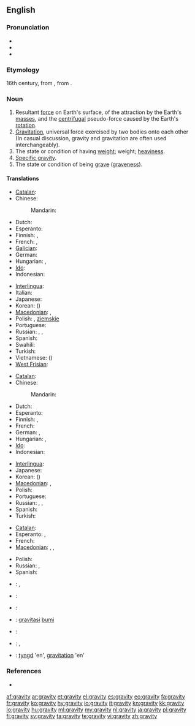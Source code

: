 {{wikipedia}}
==English==

===Pronunciation===
* {{IPA|/ˈɡɹævɪti/}}
* {{audio|en-us-gravity.ogg|Audio (US)}}
* {{hyphenation|grav|i|ty}}

===Etymology===
16th century, from {{etyl|la}} {{term|gravitas|gravitās|weight|lang=la}}, from {{term|gravis||heavy|lang=la}}.

===Noun===
{{en-noun|gravities|-}}

# Resultant [[force]] on Earth's surface, of the attraction by the Earth's [[mass]]es, and the [[centrifugal]] pseudo-force caused by the Earth's [[rotation]].
# [[gravitation|Gravitation]], universal force exercised by two bodies onto each other<br> (In casual discussion, gravity and gravitation are often used interchangeably).
# The state or condition of having [[weight]]; weight; [[heaviness]].
# [[specific gravity|Specific gravity]].
# The state or condition of being [[grave]] ([[graveness]]).

====Translations====
{{trans-top|resultant force on Earth's surface}}
* [[Catalan]]: {{t|ca|gravetat|f}}
* Chinese:
*: Mandarin: {{t-|cmn|重力|tr=zhònglì|sc=Hani}}
* Dutch: {{t+|nl|zwaartekracht|f}}
* Esperanto: {{t-|eo|gravito|xs=Esperanto}}
* Finnish: {{t-|fi|painovoima}}, {{t-|fi|gravitaatio}}
* French: {{t+|fr|gravité|f}}, {{t|fr|pesanteur|m}}
* [[Galician]]: {{t|gl|gravidade|f}}
* German: {{t+|de|Erdanziehung|f}}
* Hungarian: {{t|hu|nehézségi erő}},  {{t+|hu|gravitáció}}
* [[Ido]]: {{t+|io|gravito|xs=Ido}}
* Indonesian: {{t|id|gaya tarik bumi|xs=Indonesian}}
{{trans-mid}}
* [[Interlingua]]: {{t-|ia|gravitate|xs=Interlingua}}
* Italian: {{t|it|gravità|f}}
* Japanese: {{t+|ja|重力|tr=[[じゅうりょく]], jūryoku}}
* Korean: {{t|ko|중력|tr=jungryeok|sc=Kore}} ({{t|ko|重力|sc=Kore}})
* [[Macedonian]]: {{t|mk|земјина тежа|f|tr=zémjina téža}},  {{t-|mk|гравитација|f|tr=gravitácija}}
* Polish: {{t|pl|ciążenie|n}}, {{t|pl|przyciąganie|n}} [[ziemski|ziemskie]]
* Portuguese: {{t+|pt|gravidade|f}}
* Russian: {{t+|ru|тяготение|n|tr=tjagoténije}}, {{t+|ru|гравитация|tr=gravitácija}}, {{t|ru|притяжение|n|tr=pritjažénije|sc=Cyrl}}
* Spanish: {{t|es|gravedad|f}}
* Swahili: {{t|sw|graviti}}
* Turkish: {{t|tr|yerçekimi}}
* Vietnamese: {{t|vi|trọng lực}} ({{t|vi|重力}})
* [[West Frisian]]: {{t-|fy|swiertekrêft|xs=West Frisian}}
{{trans-bottom}}

{{trans-top|gravitation, gravity force on two mass bodies}}
* [[Catalan]]: {{t|ca|gravetat|f}}
* Chinese:
*: Mandarin: {{t-|cmn|引力|tr=yǐnlì|sc=Hani}}
* Dutch: {{t+|nl|zwaartekracht|f}}
* Esperanto: {{t-|eo|gravito|xs=Esperanto}}
* Finnish: {{t-|fi|painovoima}}, {{t-|fi|gravitaatio}}
* French: {{t+|fr|gravité|f}}
* German: {{t+|de|Schwerkraft|f}}, {{t+|de|Gravitation|f}}
* Hungarian: {{t+|hu|gravitáció}},  {{t+|hu|tömegvonzás}}
* [[Ido]]: {{t-|io|gravitado|xs=Ido}}
* Indonesian: {{t|id|gravitasi|xs=Indonesian}}
{{trans-mid}}
* [[Interlingua]]: {{t-|ia|gravitation|xs=Interlingua}}
* Japanese: {{t-|ja|引力|tr=[[いんりょく]], inryoku}}
* Korean: {{t|ko|인력|tr=inryeok|sc=Kore}} ({{t|ko|引力|sc=Kore}})
* [[Macedonian]]: {{t|mk|земјина тежа|f|tr=zémjina téža}},  {{t-|mk|гравитација|f|tr=gravitácija}}
* Polish: {{t+|pl|grawitacja|f}}
* Portuguese: {{t+|pt|gravitação|f}}
* Russian: {{t+|ru|тяготение|n|tr=tjagoténije}}, {{t+|ru|гравитация|tr=gravitácija}}, {{t|ru|притяжение|n|tr=pritjažénije|sc=Cyrl}}
* Spanish: {{t-|es|gravedad|f}}
* Turkish: {{t|tr|kütleçekim}}
{{trans-bottom}}

{{trans-top|graveness, the condition or state of being grave}}
* [[Catalan]]: {{t|ca|gravetat|f}}
* Esperanto: {{t-|eo|graveco|xs=Esperanto}}, {{t-|eo|seriozeco|xs=Esperanto}}
* French: {{t+|fr|gravité|f}}
* [[Macedonian]]: {{t-|mk|сериозност|f|tr=serióznost}},  {{t-|mk|тежина|f|tr=téžina}},  {{t-|mk|важност|f|tr=vážnost}}
{{trans-mid}}
* Polish: {{t|pl|powaga|f}}
* Russian: {{t|ru|серьёзность|tr=s'er'józnost'}}, {{t+|ru|важность|tr=vážnost'}}
* Spanish: {{t-|es|gravedad|f}}
{{trans-bottom}}

{{checktrans-top}}
* {{ttbc|et}}: {{t-|et|raskusjõud}}, {{t-|et|gravitatsioon}}
* {{ttbc|fr}}: {{t+|fr|pesanteur|f}}
* {{ttbc|he}}: {{t-|he|משיכה|f|tr=meshiĥa}}
* {{ttbc|id}}: [[gravitasi]] [[bumi]]
{{trans-mid}}
* {{ttbc|it}}: {{t-|it|gravità|f}}
* {{ttbc|lt}}: {{t+|lt|trauka|f|xs=Lithuanian}}, {{t-|lt|gravitacija|f|xs=Lithuanian}}
* {{ttbc|sv}}: [[tyngd]] 'en', [[gravitation]] 'en'
{{trans-bottom}}

===References===
* {{R:OED2}}

[[af:gravity]]
[[ar:gravity]]
[[et:gravity]]
[[el:gravity]]
[[es:gravity]]
[[eo:gravity]]
[[fa:gravity]]
[[fr:gravity]]
[[ko:gravity]]
[[hy:gravity]]
[[io:gravity]]
[[it:gravity]]
[[kn:gravity]]
[[kk:gravity]]
[[lo:gravity]]
[[hu:gravity]]
[[ml:gravity]]
[[my:gravity]]
[[nl:gravity]]
[[ja:gravity]]
[[pl:gravity]]
[[fi:gravity]]
[[sv:gravity]]
[[ta:gravity]]
[[te:gravity]]
[[vi:gravity]]
[[zh:gravity]]